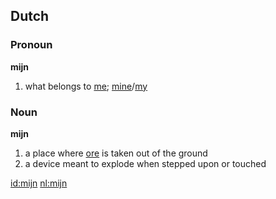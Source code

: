 == Dutch ==
=== Pronoun ===
'''mijn'''
# what belongs to [[me]]; [[mine]]/[[my]]

=== Noun ===
'''mijn''' {{f}}
#a place where [[ore]] is taken out of the ground
#a device meant to explode when stepped upon or touched

[[id:mijn]]
[[nl:mijn]]